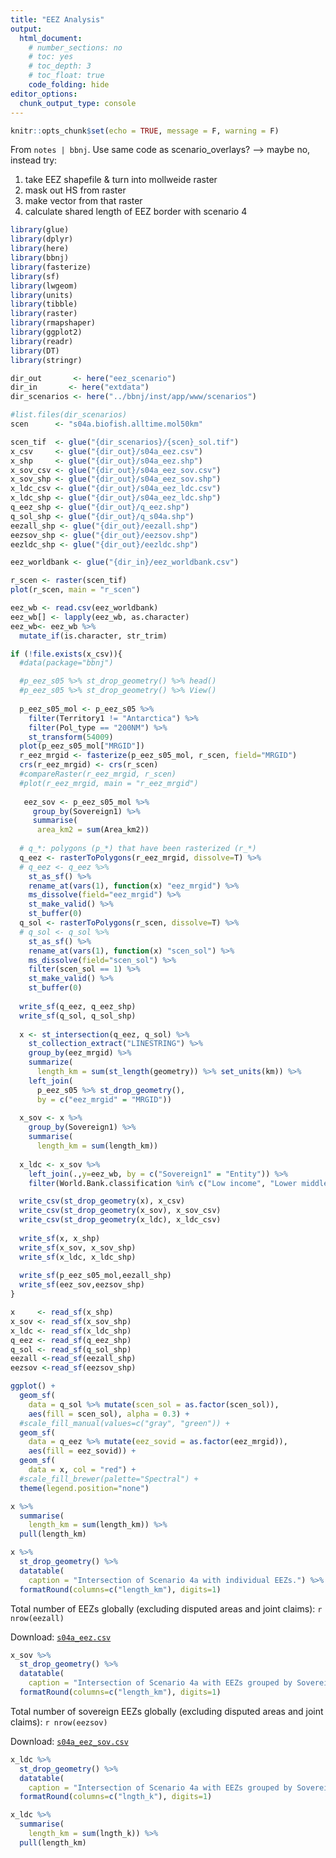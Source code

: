 ```yaml
---
title: "EEZ Analysis"
output:
  html_document:
    # number_sections: no
    # toc: yes
    # toc_depth: 3
    # toc_float: true
    code_folding: hide
editor_options: 
  chunk_output_type: console
---
```


```r
knitr::opts_chunk$set(echo = TRUE, message = F, warning = F)
```

From `notes | bbnj`. Use same code as scenario_overlays? —> maybe no, instead try:

1. take EEZ shapefile & turn into mollweide raster
1. mask out HS from raster
1. make vector from that raster
1. calculate shared length of EEZ border with scenario 4

```r
library(glue)
library(dplyr)
library(here)
library(bbnj)
library(fasterize)
library(sf)
library(lwgeom)
library(units)
library(tibble)
library(raster)
library(rmapshaper)
library(ggplot2)
library(readr)
library(DT)
library(stringr)

dir_out       <- here("eez_scenario")
dir_in       <- here("extdata")
dir_scenarios <- here("../bbnj/inst/app/www/scenarios")

#list.files(dir_scenarios)
scen      <- "s04a.biofish.alltime.mol50km"

scen_tif  <- glue("{dir_scenarios}/{scen}_sol.tif")
x_csv     <- glue("{dir_out}/s04a_eez.csv")
x_shp     <- glue("{dir_out}/s04a_eez.shp")
x_sov_csv <- glue("{dir_out}/s04a_eez_sov.csv")
x_sov_shp <- glue("{dir_out}/s04a_eez_sov.shp")
x_ldc_csv <- glue("{dir_out}/s04a_eez_ldc.csv")
x_ldc_shp <- glue("{dir_out}/s04a_eez_ldc.shp")
q_eez_shp <- glue("{dir_out}/q_eez.shp")
q_sol_shp <- glue("{dir_out}/q_s04a.shp")
eezall_shp <- glue("{dir_out}/eezall.shp")
eezsov_shp <- glue("{dir_out}/eezsov.shp")
eezldc_shp <- glue("{dir_out}/eezldc.shp")

eez_worldbank <- glue("{dir_in}/eez_worldbank.csv")

r_scen <- raster(scen_tif)
plot(r_scen, main = "r_scen")

eez_wb <- read.csv(eez_worldbank)
eez_wb[] <- lapply(eez_wb, as.character)
eez_wb<- eez_wb %>% 
  mutate_if(is.character, str_trim)

if (!file.exists(x_csv)){
  #data(package="bbnj")

  #p_eez_s05 %>% st_drop_geometry() %>% head()  
  #p_eez_s05 %>% st_drop_geometry() %>% View()
  
  p_eez_s05_mol <- p_eez_s05 %>% 
    filter(Territory1 != "Antarctica") %>% 
    filter(Pol_type == "200NM") %>% 
    st_transform(54009)
  plot(p_eez_s05_mol["MRGID"])
  r_eez_mrgid <- fasterize(p_eez_s05_mol, r_scen, field="MRGID")
  crs(r_eez_mrgid) <- crs(r_scen)
  #compareRaster(r_eez_mrgid, r_scen)
  #plot(r_eez_mrgid, main = "r_eez_mrgid")
  
   eez_sov <- p_eez_s05_mol %>%
     group_by(Sovereign1) %>% 
     summarise(
      area_km2 = sum(Area_km2))
  
  # q_*: polygons (p_*) that have been rasterized (r_*)
  q_eez <- rasterToPolygons(r_eez_mrgid, dissolve=T) %>% 
  # q_eez <- q_eez %>%
    st_as_sf() %>%
    rename_at(vars(1), function(x) "eez_mrgid") %>%
    ms_dissolve(field="eez_mrgid") %>%
    st_make_valid() %>%
    st_buffer(0)
  q_sol <- rasterToPolygons(r_scen, dissolve=T) %>% 
  # q_sol <- q_sol %>%
    st_as_sf() %>%
    rename_at(vars(1), function(x) "scen_sol") %>%
    ms_dissolve(field="scen_sol") %>%
    filter(scen_sol == 1) %>%
    st_make_valid() %>% 
    st_buffer(0)
  
  write_sf(q_eez, q_eez_shp)
  write_sf(q_sol, q_sol_shp)
  
  x <- st_intersection(q_eez, q_sol) %>% 
    st_collection_extract("LINESTRING") %>% 
    group_by(eez_mrgid) %>% 
    summarize(
      length_km = sum(st_length(geometry)) %>% set_units(km)) %>% 
    left_join(
      p_eez_s05 %>% st_drop_geometry(),
      by = c("eez_mrgid" = "MRGID"))
  
  x_sov <- x %>% 
    group_by(Sovereign1) %>% 
    summarise(
      length_km = sum(length_km))
  
  x_ldc <- x_sov %>% 
    left_join(.,y=eez_wb, by = c("Sovereign1" = "Entity")) %>% 
    filter(World.Bank.classification %in% c("Low income", "Lower middle income"))

  write_csv(st_drop_geometry(x), x_csv)
  write_csv(st_drop_geometry(x_sov), x_sov_csv)
  write_csv(st_drop_geometry(x_ldc), x_ldc_csv)
  
  write_sf(x, x_shp)
  write_sf(x_sov, x_sov_shp)
  write_sf(x_ldc, x_ldc_shp)
  
  write_sf(p_eez_s05_mol,eezall_shp)
  write_sf(eez_sov,eezsov_shp)
}

x     <- read_sf(x_shp)
x_sov <- read_sf(x_sov_shp)
x_ldc <- read_sf(x_ldc_shp)
q_eez <- read_sf(q_eez_shp)
q_sol <- read_sf(q_sol_shp)
eezall <-read_sf(eezall_shp)
eezsov <-read_sf(eezsov_shp)

ggplot() + 
  geom_sf(
    data = q_sol %>% mutate(scen_sol = as.factor(scen_sol)), 
    aes(fill = scen_sol), alpha = 0.3) + 
  #scale_fill_manual(values=c("gray", "green")) +
  geom_sf(
    data = q_eez %>% mutate(eez_sovid = as.factor(eez_mrgid)), 
    aes(fill = eez_sovid)) + 
  geom_sf(
    data = x, col = "red") + 
  #scale_fill_brewer(palette="Spectral") +
  theme(legend.position="none")

x %>% 
  summarise(
    length_km = sum(length_km)) %>% 
  pull(length_km)

x %>% 
  st_drop_geometry() %>% 
  datatable(
    caption = "Intersection of Scenario 4a with individual EEZs.") %>% 
  formatRound(columns=c("length_km"), digits=1)
```
Total number of EEZs globally (excluding disputed areas and joint claims): `r nrow(eezall)`

Download: [`s04a_eez.csv`](https://raw.githubusercontent.com/ecoquants/bbnj-scripts/master/eez_scenario/s04a_eez.csv)

```r
x_sov %>% 
  st_drop_geometry() %>% 
  datatable(
    caption = "Intersection of Scenario 4a with EEZs grouped by Sovereign1.") %>% 
  formatRound(columns=c("length_km"), digits=1)
```
Total number of sovereign EEZs globally (excluding disputed areas and joint claims): `r nrow(eezsov)`

Download: [`s04a_eez_sov.csv`](https://raw.githubusercontent.com/ecoquants/bbnj-scripts/master/eez_scenario/s04a_eez_sov.csv)

```r
x_ldc %>% 
  st_drop_geometry() %>% 
  datatable(
    caption = "Intersection of Scenario 4a with EEZs grouped by Sovereign1 and filtered for low & lower middle income class by World Bank") %>% 
  formatRound(columns=c("lngth_k"), digits=1)

x_ldc %>% 
  summarise(
    length_km = sum(lngth_k)) %>% 
  pull(length_km)
```


